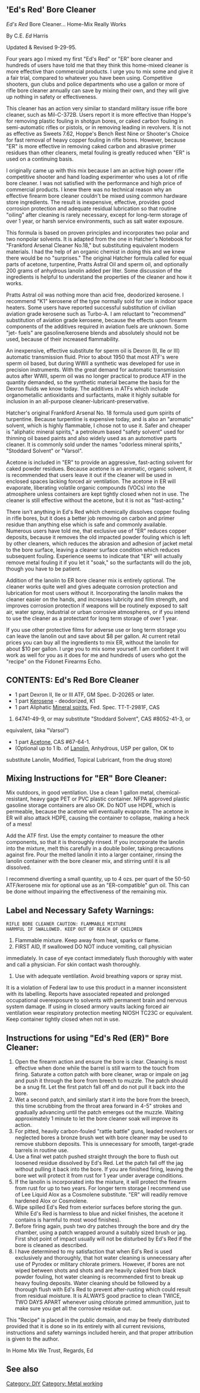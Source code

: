 =='Ed's Red' Bore Cleaner==

''Ed's Red'' Bore Cleaner... Home-Mix Really Works

By C.E. ''Ed'' Harris

Updated & Revised 9-29-95.

Four years ago I mixed my first "Ed's Red" or "ER" bore cleaner and
hundreds of users have told me that they think this home-mixed cleaner
is more effective than commercial products. I urge you to mix some and
give it a fair trial, compared to whatever you have been using.
Competitive shooters, gun clubs and police departments who use a gallon
or more of rifle bore cleaner annually can save by mixing their own, and
they will give up nothing in safety or effectiveness.

This cleaner has an action very similar to standard military issue rifle
bore cleaner, such as Mil-C-372B. Users report it is more effective than
Hoppe's for removing plastic fouling in shotgun bores, or caked carbon
fouling in semi-automatic rifles or pistols, or in removing leading in
revolvers. It is not as effective as Sweets 7.62, Hoppe's Bench Rest
Nine or Shooter's Choice for fast removal of heavy copper fouling in
rifle bores. However, because "ER" is more effective in removing caked
carbon and abrasive primer residues than other cleaners, metal fouling
is greatly reduced when "ER" is used on a continuing basis.

I originally came up with this mix because I am an active high power
rifle competitive shooter and hand loading experimenter who uses a lot
of rifle bore cleaner. I was not satisfied with the performance and high
price of commercial products. I knew there was no technical reason why
an effective firearm bore cleaner couldn't be mixed using common
hardware store ingredients. The result is inexpensive, effective,
provides good corrosion protection and adequate residual lubrication so
that routine "oiling" after cleaning is rarely necessary, except for
long-term storage of over 1 year, or harsh service environments, such as
salt water exposure.

This formula is based on proven principles and incorporates two polar
and two nonpolar solvents. It is adapted from the one in Hatcher's
Notebook for "Frankford Arsenal Cleaner No.18," but substituting
equivalent modern materials. I had the help of an organic chemist in
doing this and we knew there would be no "surprises." The original
Hatcher formula called for equal parts of acetone, turpentine, Pratts
Astral Oil and sperm oil, and optionally 200 grams of anhydrous lanolin
added per liter. Some discussion of the ingredients is helpful to
understand the properties of the cleaner and how it works.

Pratts Astral oil was nothing more than acid free, deodorized kerosene.
I recommend "K1" kerosene of the type normally sold for use in indoor
space heaters. Some users have reported successful substitution of
civilian aviation grade kerosene such as Turbo-A. I am reluctant to
"recommend" substitution of aviation grade kerosene, because the effects
upon firearm components of the additives required in aviation fuels are
unknown. Some "jet- fuels" are gasoline/kerosene blends and absolutely
should not be used, because of their increased flammability.

An inexpensive, effective substitute for sperm oil is Dexron (II, IIe or
III) automatic transmission fluid. Prior to about 1950 that most ATF's
were sperm oil based, but during WWII a synthetic was developed for use
in precision instruments. With the great demand for automatic
transmission autos after WWII, sperm oil was no longer practical to
produce ATF in the quantity demanded, so the synthetic material became
the basis for the Dexron fluids we know today. The additives in ATFs
which include organometallic antioxidants and surfactants, make it
highly suitable for inclusion in an all-purpose
cleaner-lubricant-preservative.

Hatcher's original Frankford Arsenal No. 18 formula used gum spirits of
turpentine. Because turpentine is expensive today, and is also an
"aromatic" solvent, which is highly flammable, I chose not to use it.
Safer and cheaper is "aliphatic mineral spirits," a petroleum based
"safety solvent" used for thinning oil based paints and also widely used
as an automotive parts cleaner. It is commonly sold under the names
"odorless mineral spirits," "Stoddard Solvent" or "Varsol".

Acetone is included in "ER" to provide an aggressive, fast-acting
solvent for caked powder residues. Because acetone is an aromatic,
organic solvent, it is recommended that users leave it out if the
cleaner will be used in enclosed spaces lacking forced air ventilation.
The acetone in ER will evaporate, liberating volatile organic compounds
(VOCs) into the atmosphere unless containers are kept tightly closed
when not in use. The cleaner is still effective without the acetone, but
it is not as "fast-acting."

There isn't anything in Ed's Red which chemically dissolves copper
fouling in rifle bores, but it does a better job removing on carbon and
primer residue than anything else which is safe and commonly available.
Numerous users have told me, that exclusive use of "ER" reduces copper
deposits, because it removes the old impacted powder fouling which is
left by other cleaners, which reduces the abrasion and adhesion of
jacket metal to the bore surface, leaving a cleaner surface condition
which reduces subsequent fouling. Experience seems to indicate that "ER"
will actually remove metal fouling it if you let it "soak," so the
surfactants will do the job, though you have to be patient.

Addition of the lanolin to ER bore cleaner mix is entirely optional. The
cleaner works quite well and gives adequate corrosion protection and
lubrication for most users without it. Incorporating the lanolin makes
the cleaner easier on the hands, and increases lubricity and film
strength, and improves corrosion protection if weapons will be routinely
exposed to salt air, water spray, industrial or urban corrosive
atmospheres, or if you intend to use the cleaner as a protectant for
long term storage of over 1 year.

If you use other protective films for adverse use or long term storage
you can leave the lanolin out and save about $8 per gallon. At current
retail prices you can buy all the ingredients to mix ER, without the
lanolin for about $10 per gallon. I urge you to mix some yourself. I am
confident it will work as well for you as it does for me and hundreds of
users who got the "recipe" on the Fidonet Firearms Echo.


==CONTENTS: Ed's Red Bore Cleaner==

*1 part Dexron II, IIe or III ATF, GM Spec. D-20265 or later.
*1 part [[Kerosene]] - deodorized, K1
*1 part Aliphatic [[Mineral spirits]], Fed. Spec. TT-T-2981F, CAS
#64741-49-9, or may substitute "Stoddard Solvent", CAS #8052-41-3, or
equivalent, (aka "Varsol")
*1 part [[Acetone]], CAS #67-64-1.
*(Optional up to 1 lb. of [[Lanolin]], Anhydrous, USP per gallon, OK to
substitute Lanolin, Modified, Topical Lubricant, from the drug store)

==Mixing Instructions for "ER" Bore Cleaner:==

Mix outdoors, in good ventilation. Use a clean 1 gallon metal,
chemical-resistant, heavy gage PET or PVC plastic container. NFPA
approved plastic gasoline storage containers are also OK. Do NOT use
HDPE, which is permeable, because the acetone will eventually evaporate.
The acetone in ER will also attack HDPE, causing the container to
collapse, making a heck of a mess!

Add the ATF first. Use the empty container to measure the other
components, so that it is thoroughly rinsed. If you incorporate the
lanolin into the mixture, melt this carefully in a double boiler, taking
precautions against fire. Pour the melted lanolin it into a larger
container, rinsing the lanolin container with the bore cleaner mix, and
stirring until it is all dissolved.

I recommend diverting a small quantity, up to 4 ozs. per quart of the
50-50 ATF/kerosene mix for optional use as an "ER-compatible" gun oil.
This can be done without impairing the effectiveness of the remaining
mix.

==Label and Necessary Safety Warnings:==

 RIFLE BORE CLEANER CAUTION: FLAMMABLE MIXTURE
 HARMFUL IF SWALLOWED. KEEP OUT OF REACH OF CHILDREN

#Flammable mixture. Keep away from heat, sparks or flame.
#FIRST AID, If swallowed DO NOT induce vomiting, call physician
immediately. In case of eye contact immediately flush thoroughly with
water and call a physician. For skin contact wash thoroughly.
#Use with adequate ventilation. Avoid breathing vapors or spray mist.
It is a violation of Federal law to use this product in a manner
inconsistent with its labelling. Reports have associated repeated and
prolonged occupational overexposure to solvents with permanent brain and
nervous system damage. If using in closed armory vaults lacking forced
air ventilation wear respiratory protection meeting NIOSH TC23C or
equivalent. Keep container tightly closed when not in use.


==Instructions for using "Ed's Red (ER)" Bore Cleaner:==

# Open the firearm action and ensure the bore is clear. Cleaning is most effective when done while the barrel is still warm to the touch from firing. Saturate a cotton patch with bore cleaner, wrap or impale on jag and push it through the bore from breech to muzzle. The patch should be a snug fit. Let the first patch fall off and do not pull it back into the bore. 
# Wet a second patch, and similarly start it into the bore from the breech, this time scrubbing from the throat area forward in 4-5" strokes and gradually advancing until the patch emerges out the muzzle. Waiting approximately 1 minute to let the bore cleaner soak will improve its action.
# For pitted, heavily carbon-fouled "rattle battle" guns, leaded revolvers or neglected bores a bronze brush wet with bore cleaner may be used to remove stubborn deposits. This is unnecessary for smooth, target-grade barrels in routine use.
# Use a final wet patch pushed straight through the bore to flush out loosened residue dissolved by Ed's Red. Let the patch fall off the jag without pulling it back into the bore. If you are finished firing, leaving the bore wet will protect it from rust for 1 year under average conditions.
# If the lanolin is incorporated into the mixture, it will protect the firearm from rust for up to two years. For longer term storage I recommend use of Lee Liquid Alox as a Cosmolene substitute. "ER" will readily remove hardened Alox or Cosmolene.
# Wipe spilled Ed's Red from exterior surfaces before storing the gun. While Ed's Red is harmless to blue and nickel finishes, the acetone it contains is harmful to most wood finishes).
# Before firing again, push two dry patches through the bore and dry the chamber, using a patch wrapped around a suitably sized brush or jag. First shot point of impact usually will not be disturbed by Ed's Red if the bore is cleaned as described.
# I have determined to my satisfaction that when Ed's Red is used exclusively and thoroughly, that hot water cleaning is unnecessary after use of Pyrodex or military chlorate primers. However, if bores are not wiped between shots and shots and are heavily caked from black powder fouling, hot water cleaning is recommended first to break up heavy fouling deposits. Water cleaning should be followed by a thorough flush with Ed's Red to prevent after-rusting which could result from residual moisture. It is ALWAYS good practice to clean TWICE, TWO DAYS APART whenever using chlorate primed ammunition, just to make sure you get all the corrosive residue out.

This "Recipe" is placed in the public domain, and may be freely
distributed provided that it is done so in its entirely with all current
revisions, instructions and safety warnings included herein, and that
proper attribution is given to the author.

In Home Mix We Trust, Regards, Ed

== See also ==

[[Category: DIY]]
[[Category: Metal working]]
